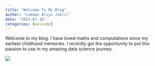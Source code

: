 ```yaml
---
title: "Welcome To My Blog"
author: "Lukman Aliyu Jibril"
date: "2023-07-18"
categories: [welcome]
---
```


Welcome to my blog. I have loved maths and computations since my earliest childhood memories. I recently got the opportunity to put this passion to use in my amazing data science journey. 

![](thumbnail.jpg)

